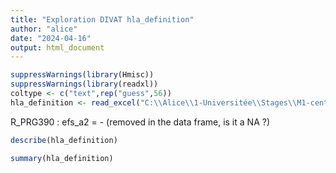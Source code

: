 ---
title: "Exploration DIVAT hla_definition"
author: "alice"
date: "2024-04-16"
output: html_document
---

```{r}
suppressWarnings(library(Hmisc))
suppressWarnings(library(readxl))
coltype <- c("text",rep("guess",56))
hla_definition <- read_excel("C:\\Alice\\1-Universitée\\Stages\\M1-centrale\\DATAS\\ALICE_DATAS\\ALL_VARIABLES_KiTGENIE2024.xlsx", sheet = "hla_definition",na = "NA",col_types = coltype)
```

R_PRG390 : efs_a2 = - (removed in the data frame, is it a NA ?)

```{r}
describe(hla_definition)
```

```{r}
summary(hla_definition)
```

